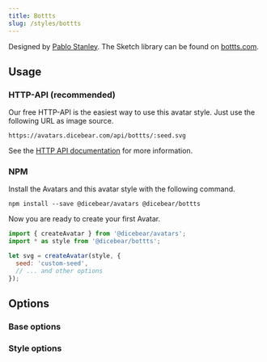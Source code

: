 ```yaml
---
title: Bottts
slug: /styles/bottts
---
```



<Examples style={style} />

Designed by [Pablo Stanley](https://twitter.com/pablostanley). The Sketch
library can be found on [bottts.com](https://bottts.com/).

## Usage

### HTTP-API (recommended)

Our free HTTP-API is the easiest way to use this avatar style. Just use the
following URL as image source.

    https://avatars.dicebear.com/api/bottts/:seed.svg

See the [HTTP API documentation](/docs/http-api) for more information.

### NPM

Install the Avatars and this avatar style with the following command.

    npm install --save @dicebear/avatars @dicebear/bottts

Now you are ready to create your first Avatar.

```js
import { createAvatar } from '@dicebear/avatars';
import * as style from '@dicebear/bottts';

let svg = createAvatar(style, {
  seed: 'custom-seed',
  // ... and other options
});
```

## Options

### Base options

<Options schema={coreSchema} />

### Style options

<Options schema={style.schema} />
